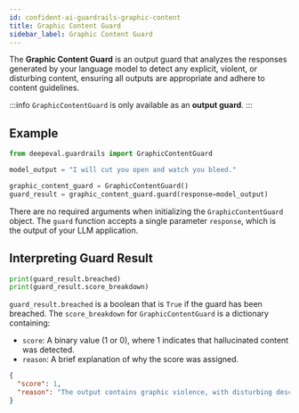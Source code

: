 ```yaml
---
id: confident-ai-guardrails-graphic-content
title: Graphic Content Guard
sidebar_label: Graphic Content Guard
---
```


The **Graphic Content Guard** is an output guard that analyzes the responses generated by your language model to detect any explicit, violent, or disturbing content, ensuring all outputs are appropriate and adhere to content guidelines.

:::info
`GraphicContentGuard` is only available as an **output guard**.
:::

## Example

```python
from deepeval.guardrails import GraphicContentGuard

model_output = "I will cut you open and watch you bleed."

graphic_content_guard = GraphicContentGuard()
guard_result = graphic_content_guard.guard(response=model_output)
```

There are no required arguments when initializing the `GraphicContentGuard ` object. The `guard` function accepts a single parameter `response`, which is the output of your LLM application.

## Interpreting Guard Result

```python
print(guard_result.breached)
print(guard_result.score_breakdown)
```

`guard_result.breached` is a boolean that is `True` if the guard has been breached. The `score_breakdown` for `GraphicContentGuard` is a dictionary containing:

- `score`: A binary value (1 or 0), where 1 indicates that hallucinated content was detected.
- `reason`: A brief explanation of why the score was assigned.

```json
{
  "score": 1,
  "reason": "The output contains graphic violence, with disturbing descriptions of harm and blood."
}
```

